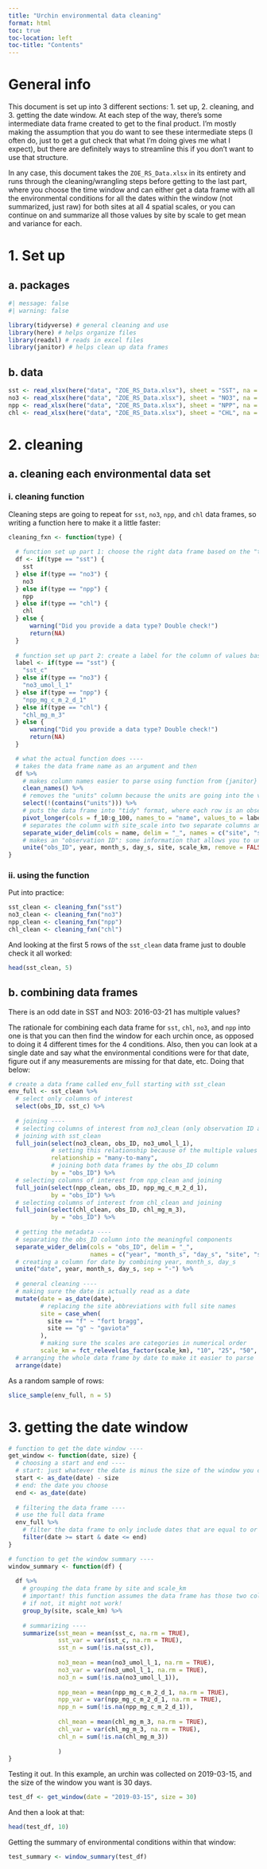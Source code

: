 ```yaml
---
title: "Urchin environmental data cleaning"
format: html
toc: true
toc-location: left
toc-title: "Contents"
---
```


# General info

This document is set up into 3 different sections: 1. set up, 2. cleaning, and 3. getting the date window. At each step of the way, there's some intermediate data frame created to get to the final product. I'm mostly making the assumption that you do want to see these intermediate steps (I often do, just to get a gut check that what I'm doing gives me what I expect), but there are definitely ways to streamline this if you don't want to use that structure.  

In any case, this document takes the `ZOE_RS_Data.xlsx` in its entirety and runs through the cleaning/wrangling steps before getting to the last part, where you choose the time window and can either get a data frame with all the environmental conditions for all the dates within the window (not summarized, just raw) for both sites at all 4 spatial scales, or you can continue on and summarize all those values by site by scale to get mean and variance for each.

# 1. Set up

## a. packages

```r
#| message: false
#| warning: false

library(tidyverse) # general cleaning and use
library(here) # helps organize files
library(readxl) # reads in excel files
library(janitor) # helps clean up data frames
```

## b. data

```r
sst <- read_xlsx(here("data", "ZOE_RS_Data.xlsx"), sheet = "SST", na = c("NA", "NaN"))
no3 <- read_xlsx(here("data", "ZOE_RS_Data.xlsx"), sheet = "NO3", na = c("NA", "NaN"))
npp <- read_xlsx(here("data", "ZOE_RS_Data.xlsx"), sheet = "NPP", na = c("NA", "NaN"))
chl <- read_xlsx(here("data", "ZOE_RS_Data.xlsx"), sheet = "CHL", na = c("NA", "NaN"))
```

# 2. cleaning

## a. cleaning each environmental data set

### i. cleaning function

Cleaning steps are going to repeat for `sst`, `no3`, `npp`, and `chl` data frames, so writing a function here to make it a little faster:

```r
cleaning_fxn <- function(type) {
  
  # function set up part 1: choose the right data frame based on the "type" ----
  df <- if(type == "sst") {
    sst
  } else if(type == "no3") {
    no3
  } else if(type == "npp") {
    npp
  } else if(type == "chl") {
    chl
  } else {
      warning("Did you provide a data type? Double check!")
      return(NA)
  }
  
  # function set up part 2: create a label for the column of values based on the data type ----
  label <- if(type == "sst") {
    "sst_c"
  } else if(type == "no3") {
    "no3_umol_l_1"
  } else if(type == "npp") {
    "npp_mg_c_m_2_d_1"
  } else if(type == "chl") {
    "chl_mg_m_3"
  } else {
      warning("Did you provide a data type? Double check!")
      return(NA)
  }

  # what the actual function does ----
  # takes the data frame name as an argument and then
  df %>% 
    # makes column names easier to parse using function from {janitor} and then
    clean_names() %>% 
    # removes the "units" column because the units are going into the value column label and then
    select(!(contains("units"))) %>% 
    # puts the data frame into "tidy" format, where each row is an observation and then
    pivot_longer(cols = f_10:g_100, names_to = "name", values_to = label) %>% 
    # separates the column with site_scale into two separate columns and then
    separate_wider_delim(cols = name, delim = "_", names = c("site", "scale_km")) %>% 
    # makes an "observation ID": some information that allows you to uniquely identify each observation
    unite("obs_ID", year, month_s, day_s, site, scale_km, remove = FALSE)
}
```

### ii. using the function

Put into practice:

```r
sst_clean <- cleaning_fxn("sst")
no3_clean <- cleaning_fxn("no3")
npp_clean <- cleaning_fxn("npp")
chl_clean <- cleaning_fxn("chl")
```

And looking at the first 5 rows of the `sst_clean` data frame just to double check it all worked:

```r
head(sst_clean, 5)
```

## b. combining data frames

:::{.callout-note}
There is an odd date in SST and NO3: 2016-03-21 has multiple values?
:::

The rationale for combining each data frame for `sst`, `chl`, `no3`, and `npp` into one is that you can then find the window for each urchin once, as opposed to doing it 4 different times for the 4 conditions. Also, then you can look at a single date and say what the environmental conditions were for that date, figure out if any measurements are missing for that date, etc. Doing that below:

```r
# create a data frame called env_full starting with sst_clean
env_full <- sst_clean %>% 
  # select only columns of interest
  select(obs_ID, sst_c) %>% 
  
  # joining ----
  # selecting columns of interest from no3_clean (only observation ID and the value)
  # joining with sst_clean
  full_join(select(no3_clean, obs_ID, no3_umol_l_1), 
            # setting this relationship because of the multiple values thing
            relationship = "many-to-many", 
            # joining both data frames by the obs_ID column
            by = "obs_ID") %>% 
  # selecting columns of interest from npp_clean and joining
  full_join(select(npp_clean, obs_ID, npp_mg_c_m_2_d_1), 
            by = "obs_ID") %>% 
  # selecting columns of interest from chl_clean and joining
  full_join(select(chl_clean, obs_ID, chl_mg_m_3),
            by = "obs_ID") %>% 
  
  # getting the metadata ----
  # separating the obs_ID column into the meaningful components
  separate_wider_delim(cols = "obs_ID", delim = "_", 
                       names = c("year", "month_s", "day_s", "site", "scale_km")) %>% 
  # creating a column for date by combining year, month_s, day_s
  unite("date", year, month_s, day_s, sep = "-") %>% 
  
  # general cleaning ----
  # making sure the date is actually read as a date
  mutate(date = as_date(date),
         # replacing the site abbreviations with full site names
         site = case_when(
           site == "f" ~ "fort bragg",
           site == "g" ~ "gaviota"
         ),
         # making sure the scales are categories in numerical order
         scale_km = fct_relevel(as_factor(scale_km), "10", "25", "50", "100")) %>% 
  # arranging the whole data frame by date to make it easier to parse
  arrange(date)

```

As a random sample of rows:

```r
slice_sample(env_full, n = 5)
```


# 3. getting the date window

```r
# function to get the date window ----
get_window <- function(date, size) {
  # choosing a start and end ----
  # start: just whatever the date is minus the size of the window you choose
  start <- as_date(date) - size
  # end: the date you choose
  end <- as_date(date)
  
  # filtering the data frame ----
  # use the full data frame
  env_full %>% 
    # filter the data frame to only include dates that are equal to or after the start and equal to or before the end
    filter(date >= start & date <= end)
}

# function to get the window summary ----
window_summary <- function(df) {
  
  df %>% 
    # grouping the data frame by site and scale_km
    # important! this function assumes the data frame has those two columns named these things
    # if not, it might not work!
    group_by(site, scale_km) %>% 
    
    # summarizing ----
    summarize(sst_mean = mean(sst_c, na.rm = TRUE),
              sst_var = var(sst_c, na.rm = TRUE), 
              sst_n = sum(!is.na(sst_c)),
              
              no3_mean = mean(no3_umol_l_1, na.rm = TRUE),
              no3_var = var(no3_umol_l_1, na.rm = TRUE),
              no3_n = sum(!is.na(no3_umol_l_1)),
              
              npp_mean = mean(npp_mg_c_m_2_d_1, na.rm = TRUE),
              npp_var = var(npp_mg_c_m_2_d_1, na.rm = TRUE),
              npp_n = sum(!is.na(npp_mg_c_m_2_d_1)),
              
              chl_mean = mean(chl_mg_m_3, na.rm = TRUE),
              chl_var = var(chl_mg_m_3, na.rm = TRUE),
              chl_n = sum(!is.na(chl_mg_m_3))
              
              ) 
}
```

Testing it out. In this example, an urchin was collected on 2019-03-15, and the size of the window you want is 30 days.

```r
test_df <- get_window(date = "2019-03-15", size = 30)
```

And then a look at that:

```r
head(test_df, 10)
```


Getting the summary of environmental conditions within that window: 

```r
test_summary <- window_summary(test_df)
```







